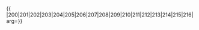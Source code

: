 {{ {{{1|PRC admin/showlist}}}
|200|201|202|203|204|205|206|207|208|209|210|211|212|213|214|215|216|
arg={{{arg|}}}}}